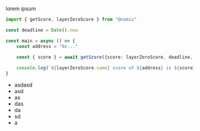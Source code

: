 lorem ipsum
``` ts
import { getScore, layerZeroScore } from "@nomis"

const deadline = Date().now

const main = async () => {
	const address = "0x..."
	
	const { score } = await getScore({score: layerZeroScore, deadline, address })

	console.log(`${layerZeroScore.name} score of ${address} is ${score}`)
}
```
- asdasd
- asd
- as
- das
- da
- sd
- a